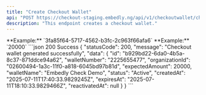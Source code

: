 ```yaml
---
title: "Create Checkout Wallet"
api: "POST https://checkout-staging.embedly.ng/api/v1/checkoutwallet/checkout"
description: "This endpoint creates a checkout wallet."
---
```


<ParamField body="organizationId" type="string" required>
	**Example:** `3fa85f64-5717-4562-b3fc-2c963f66afa6`
</ParamField>

<ParamField body="expectedAmount" type="number" required>
	**Example:** `20000`
</ParamField>

<ResponseExample>
  ```json 200 Success
  {
    "statusCode": 200,
    "message": "Checkout wallet generated successfully",
    "data": {
      "id": "b929bd22-6da0-4b5a-8c37-871ddce94a62",
      "walletNumber": "2225655477",
      "organizationId": "02600494-1a3c-11f0-a818-6045bd97b81d",
      "expectedAmount": 20000,
      "walletName": "Embedly Check Demo",
      "status": "Active",
      "createdAt": "2025-07-11T17:40:33.9829245Z",
      "expiresAt": "2025-07-11T18:10:33.9829466Z",
      "reactivatedAt": null
    }
}
```
</ResponseExample>
